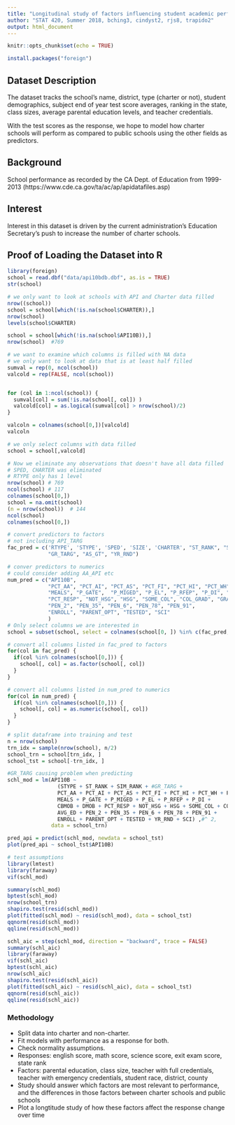 ```yaml
---
title: "Longitudinal study of factors influencing student academic performance in CA schools"
author: "STAT 420, Summer 2018, bching3, cindyst2, rjs8, trapido2"
output: html_document
---
```


```r
knitr::opts_chunk$set(echo = TRUE)
```

```r
install.packages("foreign")
```

## Dataset Description

The dataset tracks the school's name, district, type (charter or not), student demographics, subject end of year test score averages, ranking in the state, class sizes, average parental education levels, and teacher credentials.

With the test scores as the response, we hope to model how charter schools will perform as compared to public schools using the other fields as predictors.

## Background

School performance as recorded by the CA Dept. of Education from 1999-2013 (https://www.cde.ca.gov/ta/ac/ap/apidatafiles.asp)

## Interest

Interest in this dataset is driven by the current administration's Education Secretary's push to increase the number of charter schools.

## Proof of Loading the Dataset into R
```r
library(foreign)
school = read.dbf("data/api10bdb.dbf", as.is = TRUE)
str(school)
```

```r
# we only want to look at schools with API and Charter data filled
nrow((school)) 
school = school[which(!is.na(school$CHARTER)),]
nrow(school)
levels(school$CHARTER)

school = school[which(!is.na(school$API10B)),]
nrow(school)  #769

# we want to examine which columns is filled with NA data
# we only want to look at data that is at least half filled
sumval = rep(0, ncol(school))
valcold = rep(FALSE, ncol(school))


for (col in 1:ncol(school)) {
  sumval[col] = sum(!is.na(school[, col]) )
  valcold[col] = as.logical(sumval[col] > nrow(school)/2)
}

valcoln = colnames(school[0,])[valcold]
valcoln

# we only select columns with data filled
school = school[,valcold]

```

```r
# Now we eliminate any observations that doesn't have all data filled
# SPED, CHARTER was eliminated
# RTYPE only has 1 level
nrow(school) # 769
ncol(school) # 117
colnames(school[0,])
school = na.omit(school)
(n = nrow(school))  # 144
ncol(school)
colnames(school[0,])


```

```r

# convert predictors to factors
# not including API_TARG
fac_pred = c('RTYPE', 'STYPE', 'SPED', 'SIZE', 'CHARTER', "ST_RANK", "SIM_RANK",
             "GR_TARG", "AS_GT", "YR_RND")

# conver predictors to numerics
# could consider adding AA_API etc
num_pred = c("API10B", 
             "PCT_AA", "PCT_AI", "PCT_AS", "PCT_FI", "PCT_HI", "PCT_WH", "PCT_MR",
             "MEALS", "P_GATE",  "P_MIGED", "P_EL", "P_RFEP", "P_DI", "CBMOB", "DMOB", 
             "PCT_RESP", "NOT_HSG", "HSG", "SOME_COL", "COL_GRAD", "GRAD_SCH", "AVG_ED",
             "PEN_2", "PEN_35", "PEN_6", "PEN_78", "PEN_91",
             "ENROLL", "PARENT_OPT", "TESTED", "SCI"
             )
# Only select columns we are interested in
school = subset(school, select = colnames(school[0, ]) %in% c(fac_pred, num_pred))

# convert all columns listed in fac_pred to factors
for(col in fac_pred) {
  if(col %in% colnames(school[0,])) {
    school[, col] = as.factor(school[, col])
  }
}

# convert all columns listed in num_pred to numerics
for(col in num_pred) {
  if(col %in% colnames(school[0,])) {
    school[, col] = as.numeric(school[, col])
  }
}

# split dataframe into training and test
n = nrow(school)
trn_idx = sample(nrow(school), n/2)
school_trn = school[trn_idx, ]
school_tst = school[-trn_idx, ]

```

```r

#GR_TARG causing problem when predicting
schl_mod = lm(API10B ~  
                (STYPE + ST_RANK + SIM_RANK + #GR_TARG +
                PCT_AA + PCT_AI + PCT_AS + PCT_FI + PCT_HI + PCT_WH + PCT_MR +
                MEALS + P_GATE + P_MIGED + P_EL + P_RFEP + P_DI +
                CBMOB + DMOB + PCT_RESP + NOT_HSG + HSG + SOME_COL + COL_GRAD + GRAD_SCH +
                AVG_ED + PEN_2 + PEN_35 + PEN_6 + PEN_78 + PEN_91 +
                ENROLL + PARENT_OPT + TESTED + YR_RND + SCI) ,#^ 2,
              data = school_trn)

pred_api = predict(schl_mod, newdata = school_tst)
plot(pred_api ~ school_tst$API10B)

# test assumptions
library(lmtest)
library(faraway)
vif(schl_mod)

summary(schl_mod)
bptest(schl_mod)
nrow(school_trn)
shapiro.test(resid(schl_mod))
plot(fitted(schl_mod) ~ resid(schl_mod), data = school_tst)
qqnorm(resid(schl_mod))
qqline(resid(schl_mod))
```

```r
schl_aic = step(schl_mod, direction = "backward", trace = FALSE)
summary(schl_aic)
library(faraway)
vif(schl_aic)
bptest(schl_aic)
nrow(schl_aic)
shapiro.test(resid(schl_aic))
plot(fitted(schl_aic) ~ resid(schl_aic), data = school_tst)
qqnorm(resid(schl_aic))
qqline(resid(schl_aic))


```

### Methodology

- Split data into charter and non-charter.
- Fit models with performance as a response for both.
- Check normality assumptions.
- Responses: english score, math score, science score, exit exam score, state rank
- Factors: parental education, class size, teacher with full credentials, teacher with emergency credentials, student race, district, county
- Study should answer which factors are most relevant to performance, and the differences in those factors between charter schools and public schools
- Plot a longtitude study of how these factors affect the response change over time

```r

```

